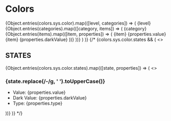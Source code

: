 
<Meta title="Docs/Style/Colors" />

# Colors 
<gds-flex direction="column" gap="2xl">
  {Object.entries(colors.sys.color).map(([level, categories]) => ( 
      <gds-flex direction="column" gap="2xl">
        <gds-flex gap="s" direction="column">
          <gds-text tag="h3" transform="uppercase">{level}</gds-text>
            {Object.entries(categories).map(([category, items]) => (
                <gds-flex gap="s" direction="column">
                    <gds-text tag="h6" transform="capitalize" color="l1-content-primary/0.4">{category}</gds-text>
                    <gds-flex direction="row" gap="s">
                      <gds-flex direction="column" height="140px" gap="s">
                        <gds-flex align="center" height="64px" opacity="0.8">
                          <gds-icon-sun height="10" />
                        </gds-flex>
                        <gds-flex align="center" height="64px" opacity="0.8">
                          <gds-icon-moon height="10" />
                        </gds-flex>
                      </gds-flex>
                        {Object.entries(items).map(([item, properties]) => (
                            <gds-flex direction="column" gap="s">
                                  <gds-theme color-scheme="auto">
                                    <gds-card border="4xs/l2-stroke-primary" background="l2-background-primary" radius="s" padding="xs" width="20ch">
                                        <gds-flex gap="xs" align="center" >
                                          <gds-card 
                                              height="40px" 
                                              width="40px" 
                                              radius="xs" 
                                              border="4xs/l2-stroke-primary"
                                              background={level + "-" + category + "-" + item}
                                          />
                                          <gds-flex direction="column" gap="3xs" align="start">
                                              <gds-text tag="small">{item}</gds-text>
                                              <gds-text tag="small" transform="uppercase">{properties.value}</gds-text>
                                          </gds-flex>
                                        </gds-flex>
                                    </gds-card>   
                                  </gds-theme>
                                <gds-theme color-scheme="dark">
                                  <gds-card border="4xs/l2-stroke-primary" background="l2-background-primary" radius="s" padding="xs" width="20ch">
                                      <gds-flex gap="xs" align="center" justify="start">
                                          <gds-card 
                                              height="40px" 
                                              width="40px" 
                                              radius="xs" 
                                              border="4xs/l2-stroke-tertiary"
                                              background={level + "-" + category + "-" + item}
                                          />
                                          <gds-flex direction="column" gap="3xs" align="start">
                                            <gds-text 
                                              color="l1-content-primary" 
                                              tag="small"
                                            >
                                              {item}
                                            </gds-text>
                                            <gds-text 
                                              color="l1-content-primary" 
                                              tag="small" 
                                              transform="uppercase"
                                            >
                                              {properties.darkValue}
                                            </gds-text>
                                          </gds-flex>
                                      </gds-flex>
                                  </gds-card>
                                </gds-theme>
                            </gds-flex>
                        ))}
                    </gds-flex>
                </gds-flex>
            ))}
        </gds-flex>
      </gds-flex>
    )
  )}
</gds-flex>
  {/* {colors.sys.color.states && (
    <>
      <h2>STATES</h2>
      {Object.entries(colors.sys.color.states).map(([state, properties]) => (
        <>
          <h3>{state.replace(/-/g, ' ').toUpperCase()}</h3>
          <ul>
            <li>Value: {properties.value}</li>
            <li>Dark Value: {properties.darkValue}</li>
            <li>Type: {properties.type}</li>
          </ul>
        </>
      ))}
    </>
  )} */}